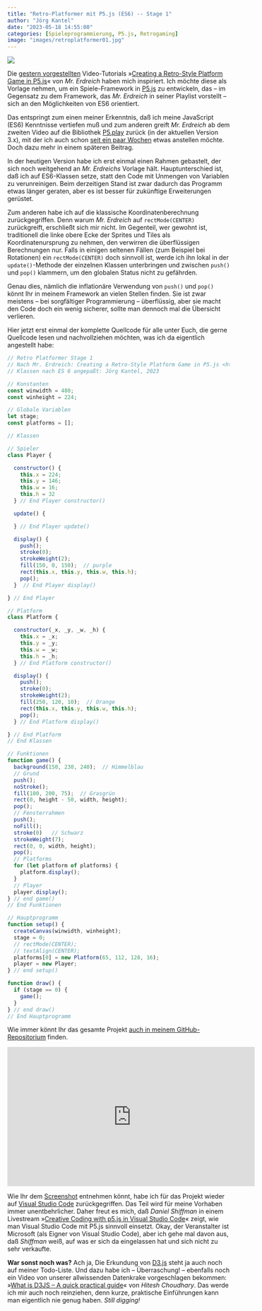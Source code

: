 ```yaml
---
title: "Retro-Platformer mit P5.js (ES6) -- Stage 1"
author: "Jörg Kantel"
date: "2023-05-18 14:55:00"
categories: [Spieleprogrammierung, P5.js, Retrogaming]
image: "images/retroplatformer01.jpg"
---
```


[![](images/retroplatformer01-b.jpg)](https://www.flickr.com/photos/schockwellenreiter/52907878808/)

Die [gestern vorgestellten](https://kantel.github.io/posts/2023051801_retrogaming_mit_p5js/) Video-Tutorials »[Creating a Retro-Style Platform Game in P5.js](https://www.youtube.com/playlist?list=PLBDInqUM5B26FjwMMZqGDxqQr1kX5V9Ul)« von *Mr. Erdreich* haben mich inspiriert. Ich möchte diese als Vorlage nehmen, um ein Spiele-Framework in [P5.js](http://cognitiones.kantel-chaos-team.de/programmierung/creativecoding/processing/p5js.html) zu entwickeln, das -- im Gegensatz zu dem Framework, das *Mr. Erdreich* in seiner Playlist vorstellt -- sich an den Möglichkeiten von ES6 orientiert.

Das entspringt zum einen meiner Erkenntnis, daß ich meine JavaScript (ES6) Kenntnisse vertiefen muß und zum anderen greift *Mr. Erdreich* ab dem zweiten Video auf die Bibliothek [P5.play](http://cognitiones.kantel-chaos-team.de/multimedia/spieleprogrammierung/p5play.html) zurück (in der aktuellen Version 3.x), mit der ich auch schon [seit ein paar Wochen](https://kantel.github.io/posts/2023050502_gamedev_p5js/) etwas anstellen möchte. Doch dazu mehr in einem späteren Beitrag.

In der heutigen Version habe ich erst einmal einen Rahmen gebastelt, der sich noch weitgehend an *Mr. Erdreichs* Vorlage hält. Hauptunterschied ist, daß ich auf ES6-Klassen setze, statt den Code mit Unmengen von Variablen zu verunreinigen. Beim derzeitigen Stand ist zwar dadurch das Programm etwas länger geraten, aber es ist besser für zukünftige Erweiterungen gerüstet.

Zum anderen habe ich auf die klassische Koordinatenberechnung zurückgegriffen. Denn warum *Mr. Erdreich* auf `rectMode(CENTER)` zurückgreift, erschließt sich mir nicht. Im Gegenteil, wer gewohnt ist, traditionell die linke obere Ecke der Sprites und Tiles als Koordinatenursprung zu nehmen, den verwirren die überflüssigen Berechnungen nur. Falls in einigen seltenen Fällen (zum Beispiel bei Rotationen) ein `rectMode(CENTER)` doch sinnvoll ist, werde ich ihn lokal in der `update()`-Methode der einzelnen Klassen unterbringen und zwischen `push()` und `pop()` klammern, um den globalen Status nicht zu gefährden.

Genau dies, nämlich die inflationäre Verwendung von `push()` und `pop()` könnt Ihr in meinem Framework an vielen Stellen finden. Sie ist zwar meistens -- bei sorgfältiger Programmierung -- überflüssig, aber sie macht den Code doch ein wenig sicherer, sollte man dennoch mal die Übersicht verlieren.

Hier jetzt erst einmal der komplette Quellcode für alle unter Euch, die gerne Quellcode lesen und nachvollziehen möchten, was ich da eigentlich angestellt habe:

~~~javascript
// Retro Platformer Stage 1
// Nach Mr. Erdreich: Creating a Retro-Style Platform Game in P5.js <https://www.youtube.com/playlist?list=PLBDInqUM5B26FjwMMZqGDxqQr1kX5V9Ul>, ca. 2020
// Klassen nach ES 6 angepaßt: Jörg Kantel, 2023

// Konstanten
const winwidth = 480;
const winheight = 224;

// Globale Variablen
let stage;
const platforms = [];

// Klassen

// Spieler
class Player {

  constructor() {
    this.x = 224;
    this.y = 146;
    this.w = 16;
    this.h = 32
  } // End Player constructor()

  update() {

  } // End Player update()

  display() {
    push();
    stroke(0);
    strokeWeight(2);
    fill(150, 0, 150);  // purple
    rect(this.x, this.y, this.w, this.h);
    pop();
  }  // End Player display()

} // End Player

// Platform
class Platform {

  constructor(_x, _y, _w, _h) {
    this.x = _x;
    this.y = _y;
    this.w = _w;
    this.h = _h;
  } // End Platform constructor()

  display() {
    push();
    stroke(0);
    strokeWeight(2);
    fill(250, 120, 10);  // Orange
    rect(this.x, this.y, this.w, this.h);
    pop();
  } // End Platform display()

} // End Platform
// End Klassen

// Funktionen
function game() {
  background(150, 230, 240);  // Himmelblau
  // Grund
  push();
  noStroke();
  fill(100, 200, 75);  // Grasgrün
  rect(0, height - 50, width, height);
  pop();
  // Fensterrahmen
  push();
  noFill();
  stroke(0)   // Schwarz
  strokeWeight(7);
  rect(0, 0, width, height);
  pop();
  // Platforms
  for (let platform of platforms) {
    platform.display();
  }
  // Player
  player.display();
} // end game()
// End Funktionen

// Hauptprogramm
function setup() {
  createCanvas(winwidth, winheight);
  stage = 0;
  // rectMode(CENTER);
  // textAlign(CENTER);
  platforms[0] = new Platform(65, 112, 128, 16);
  player = new Player;
} // end setup()

function draw() {
  if (stage == 0) {
    game();
  }
} // end draw()
// End Hauptprogramm
~~~

Wie immer könnt Ihr das gesamte Projekt [auch in meinem GitHub-Repositorium](https://github.com/kantel/p5js/tree/master/retroplatformer/stage01) finden.

<iframe width="560" height="315" src="https://www.youtube.com/embed/1h6vZl-OuB0" title="YouTube video player" frameborder="0" allow="accelerometer; autoplay; clipboard-write; encrypted-media; gyroscope; picture-in-picture; web-share" allowfullscreen></iframe>

Wie Ihr dem [Screenshot](https://www.flickr.com/photos/schockwellenreiter/52907878808/) entnehmen könnt, habe ich für das Projekt wieder auf [Visual Studio Code](http://cognitiones.kantel-chaos-team.de/produktivitaet/visualstudiocode.html) zurückgegriffen. Das Teil wird für meine Vorhaben immer unentbehrlicher. Daher freut es mich, daß *Daniel Shiffman* in einem Livestream »[Creative Coding with p5.js in Visual Studio Code](https://www.youtube.com/watch?v=1h6vZl-OuB0)« zeigt, wie man Visual Studio Code mit P5.js sinnvoll einsetzt. Okay, der Veranstalter ist Microsoft (als Eigner von Visual Studio Code), aber ich gehe mal davon aus, daß *Shiffman* weiß, auf was er sich da eingelassen hat und sich nicht zu sehr verkaufte.

**War sonst noch was?** Ach ja, Die Erkundung von [D3.js](http://cognitiones.kantel-chaos-team.de/multimedia/computergraphik/visualisierung/d3.html) steht ja auch noch auf meiner Todo-Liste. Und dazu habe ich -- Überraschung! -- ebenfalls noch ein Video von unserer allwissenden Datenkrake vorgeschlagen bekommen: »[What is D3JS -- A quick practical guide](https://www.youtube.com/watch?v=IdDuWwquSwA)« von *Hitesh Choudhary*. Das werde ich mir auch noch reinziehen, denn kurze, praktische Einführungen kann man eigentlich nie genug haben. *Still digging!*